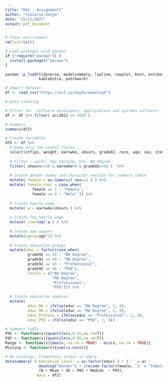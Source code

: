 ```yaml
---
title: "DA2 - Assignment1"
author: "Viktoria Konya"
date: "25/11/2021"
output: pdf_document
---
```


```r

# Clear environment
rm(list=ls())

# Load packages with pacman
if (!require("pacman")) {
  install.packages("pacman")
}

pacman::p_load(tidyverse, modelsummary, lspline, cowplot, boot, estimatr, huxtable, stargazer, fixest,
               kableExtra, patchwork)

```


```r

# Import dataset
df <- read_csv("https://osf.io/4ay9x/download") 

```


```r

# Data cleaning 

# Filter for 'Software developers, applications and systems software'
df <- df %>% filter( occ2012 == 1020 )

# Summary
summary(df2)

# Create variables
df2 <- df %>% 
  # Keep only the useful fields
  select(stfips, weight, earnwke, uhours, grade92, race, age, sex, state, class) %>% 
  
  # Filter : works, has earning, min. BA degree
  filter( uhours>=20 & earnwke>0 & grade92>=43 )  %>%
  
  # Create gender dummy and character version for summary table
  mutate( female = as.numeric( sex==2 ) ) %>% 
  mutate( female_char = case_when(
            female == 1 ~ "Female",
            female == 0 ~ "Male" )) %>%
  
  # Create hourly wage
  mutate( w = earnwke/uhours ) %>%
    
  # Create log hourly wage
  mutate( lnw=log( w ) ) %>%
    
  # Create age square
  mutate(agesq=age^2) %>%
    
  # Create education groups
  mutate(educ = factor(case_when(
          grade92 == 43 ~ "BA Degree",
          grade92 == 44 ~ "MA Degree", 
          grade92 == 45 ~ "Professional",
          grade92 == 46 ~ "PhD"),
          levels = c("BA Degree", 
                     "MA Degree", 
                     "Professional",
                     "PhD"))) %>% 
    
  # Create education dummies
  mutate(
          educ_BA = ifelse(educ == "BA Degree", 1, 0),
          educ_MA = ifelse(educ == "MA Degree", 1, 0),  
          educ_Profess = ifelse(educ == "Professional", 1, 0),  
          educ_PhD = ifelse(educ == "PhD", 1, 0))

```


```r

# Summary table
P95 <- function(x){quantile(x,0.95,na.rm=T)}
P05 <- function(x){quantile(x,0.05,na.rm=T)}
Range <- function(x){max(x, na.rm = TRUE) - min(x, na.rm = TRUE)}
Missing <- function(x){sum(is.na(x))}

# No missings, Elementary school is empty
datasummary( (`Education level` = as.factor(educ) ) * (` ` = w) ~ 
               Heading("Gender") * (recode_factor(female, `1` = "Female", `0` = "Male"))  * 
               (N + Mean + SD + P05 + Median  + P95),
              data = df2)


```

